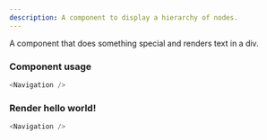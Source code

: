 ```yaml
---
description: A component to display a hierarchy of nodes.
---
```



A component that does something special and renders text in a div.

### Component usage
```js
<Navigation />
```

### Render hello world!

```js live
<Navigation />
```
